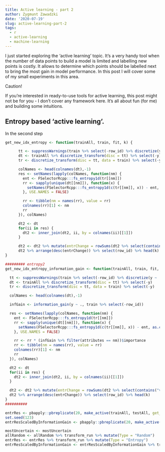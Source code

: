 ```yaml
---
title: Active learning - part 2
author: Zygmunt Zawadzki
date: '2020-07-19'
slug: active-learning-part-2
tags:
  - r
  - active-learning
  - machine-learning
---
```


I just started exploring the 'active learning' topic. It's a very handy tool when the number of data points to build a model is limited and labelling new points is costly. It allows to determine which points should be labelled next to bring the most gain in model performance. In this post I will cover some of my small experiments in this area.

Caution!

If you're interested in ready-to-use tools for active learning, this post might not be for you - I don't cover any framework here. It's all about fun (for me) and building some intuitions.

<!--more-->
## Entropy based 'active learning'.

In the second step 

```r
get_new_idx_entropy <- function(trainAll, train, fit, k) {

      tt <- suppressWarnings(train %>% select(-row_id) %>% discretize(y ~ .) %>% extract_discretize_transformer())
      dt <- trainAll %>% discretize_transform(disc = tt) %>% select(-y)
      tr <- discretize_transform(disc = tt, data = train) %>% select(-y)

      colNames <- head(colnames(dt),-1)
      res <- setNames(lapply(colNames, function(nm) {
        ent <- FSelectorRcpp:::fs_entropy1d(tr[[nm]])
        rr <- sapply(unique(dt[[nm]]), function(x) {
          setNames(FSelectorRcpp:::fs_entropy1d(c(tr[[nm]], x)) - ent, as.character(x))
        }, USE.NAMES = FALSE)

        rr <- tibble(nm = names(rr), value = rr)
        colnames(rr)[1] <- nm
        rr
      }), colNames)

      dt2 <- dt
      for(ii in res) {
        dt2 <- inner_join(dt2, ii, by = colnames(ii)[[1]])
      }

      dt2 <- dt2 %>% mutate(entrChange = rowSums(dt2 %>% select(contains("value"))))
      dt2 %>% arrange(desc(entrChange)) %>% select(row_id) %>% head(k)
}

######### entropy2
get_new_idx_entropy_information_gain <- function(trainAll, train, fit, k) {

  tt <- suppressWarnings(train %>% select(-row_id) %>% discretize(y ~ .) %>% extract_discretize_transformer())
  dt <- trainAll %>% discretize_transform(disc = tt) %>% select(-y)
  tr <- discretize_transform(disc = tt, data = train) %>% select(-y)

  colNames <- head(colnames(dt),-1)

  infGain <- information_gain(y ~ ., train %>% select(-row_id))

  res <- setNames(lapply(colNames, function(nm) {
    ent <- FSelectorRcpp:::fs_entropy1d(tr[[nm]])
    rr <- sapply(unique(dt[[nm]]), function(x) {
      setNames(FSelectorRcpp:::fs_entropy1d(c(tr[[nm]], x)) - ent, as.character(x))
    }, USE.NAMES = FALSE)

    rr <- rr * (infGain %>% filter(attributes == nm))$importance
    rr <- tibble(nm = names(rr), value = rr)
    colnames(rr)[1] <- nm
    rr
  }), colNames)

  dt2 <- dt
  for(ii in res) {
    dt2 <- inner_join(dt2, ii, by = colnames(ii)[[1]])
  }

  dt2 <- dt2 %>% mutate(entrChange = rowSums(dt2 %>% select(contains("value"))))
  dt2 %>% arrange(desc(entrChange)) %>% select(row_id) %>% head(k)
}
##########

entrRes <- pbapply::pbreplicate(20, make_active(trainAll, testAll, get_new_idx = get_new_idx_entropy))
set.seed(123)
entrResScaledByInformationGain <- pbapply::pbreplicate(20, make_active(trainAll, testAll, get_new_idx = get_new_idx_entropy_information_gain))

mostUncertain <- mostUncertain 
allRandom <- allRandom %>% transform_run %>% mutate(Type = "Random")
entrRes <- entrRes %>% transform_run %>% mutate(Type = "Entropy")
entrResScaledByInformationGain <- entrResScaledByInformationGain %>% transform_run %>% mutate(Type = "Entropy scaled by information gain")


```
